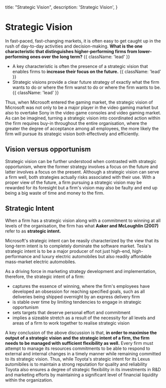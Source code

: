   title: "Strategic Vision",
  description:
    'Strategic Vision',
}

# Strategic Vision

In fast-paced, fast-changing markets, it is often easy to get caught up in the rush of day-to-day activities and decision-making.
**What is the one characteristic that distinguishes higher-performing firms from lower-performing ones over the long term?** {{ className: 'lead' }}

- A key characteristic is often the presence of a strategic vision that enables firms to **increase their focus on the future.** {{ className: 'lead' }}
- Strategic visions provide a clear future strategy of exactly what the firm wants to do or where the firm wanst to do or where the firm wants to be. {{ className: 'lead' }}

Thus, when Microsoft entered the gaming market, the strategic vision of Microsoft was not only to be a major player in the video gaming market but also to overtake Sony in the video game consoles and video gaming market. As can be imagined, turning a strategic vision into coordinated action within the firm requires buy-in throughout the entire organisation, where the greater the degree of acceptance among all employees, the more likely the firm will pursue its strategic vision both effectively and efficiently.

## Vision versus opportunism

Strategic vision can be further understood when contrasted with strategic opportunism, where the former strategy involves a focus on the future and latter involves a focus on the present.
Although a strategic vision can serve a firm well, both strategies actually risks associated with their use. With a proper view of the future, a firm pursuing a strategic vision may be rewarded for its foresight but a firm's vision may also be faulty and end up being a big waste of time and money to the firm.

## Strategic Intent

When a firm has a strategic vision along with a commitment to winning at all levels of the organisation, the firm has what **Aaker and McLoughlin (2007)** refer to as **strategic intent.**

Microsoft's strategic intent can be reasily characterized by the view that its long-term intent is to completely dominate the software market.
Tesla's strategic intent is to be a major producer of not just high-end, high-performance and luxury electric automobiles but also readily affordable mass-market electric automobiles.

As a driving force in marketing strategy development and implementation, therefore, the strategic intent of a firm:

- captures the essence of winning, where the firm's employees have developed an obsession for reaching specified goals, such as all deliveries being shipped overnight by an express delivery firm
- is stable over time by limiting tendencies to engage in strategic opportunism
- sets targets that deserve personal effort and commitment
- implies a sizeable stretch as a result of the necessity for all levels and areas of a firm to work together to realise strategic vision

A key conclusion of the above discussion is that, **in order to maximise the output of a strategic vision and the strategic intent of a firm, the firm needs to be managed with sufficient flexibility as well.**
Every firm must attempt to manage its resources commitments to be able to respond to external and internal changes in a timely manner while remaining committed to its strategic vision. Thus, while Toyota's strategic intent for its Lexus automibiles is to maintain a strong reputation for quality and reliability Toyota also ensures a degree of strategic flexibility in its investments in R&D and marketing efforts by maintaining a significant level of financial liquidity within the organization.